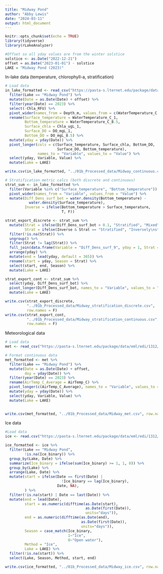 ```yaml
---
title: "Midway Pond"
author: "Abby Lewis"
date: "2024-03-11"
output: html_document
---
```


```r
knitr::opts_chunk$set(echo = TRUE)
library(tidyverse)
library(rLakeAnalyzer)

#Offset so all yday values are from the winter solstice
solstice <- as.Date("2022-12-21")
offset = as.Date("2023-01-01") - solstice
LAKE = "Midway Pond (2023)"
```

In-lake data (temperature, chlorophyll-a, stratification)

```r
# Load data
in_lake_formatted <- read_csv("https://pasta-s.lternet.edu/package/data/eml/edi/1312/9/f8e0e7b22826772424f156b9565d1498") %>%
  filter(Lake == "Midway Pond") %>%
  mutate(Date = as.Date(Date) + offset) %>%
  filter(year(Date) == 2023) %>%
  select(-Chla_RFU) %>%
  pivot_wider(names_from = Depth_m, values_from = c(WaterTemperature_C, DO_mgL, Chla_ugL)) %>%
  rename(Surface_temperature = WaterTemperature_C_1,
         Bottom_temperature = WaterTemperature_C_8.5,
         Surface_chla = Chla_ugL_1,
         Surface_DO = DO_mgL_1,
         Bottom_DO = DO_mgL_8.5) %>%
  mutate(yday = yday(Date)) %>%
  pivot_longer(cols = c(Surface_temperature, Surface_chla, Bottom_DO, 
                        Surface_DO, Bottom_temperature), 
               names_to = "Variable", values_to = "Value") %>%
  select(yday, Variable, Value) %>%
  mutate(Lake = LAKE)

write.csv(in_lake_formatted, "../01b_Processed_data/Midway_continuous.csv", row.names = F)

# Stratification metric calcs (both discrete and continuous)
strat_sum <- in_lake_formatted %>%
  filter(Variable %in% c("Surface_temperature", "Bottom_temperature")) %>%
  pivot_wider(names_from = "Variable", values_from = "Value") %>%
  mutate(Diff_Dens_surf_bot = water.density(Bottom_temperature) - 
           water.density(Surface_temperature),
         Inverse = ifelse(Bottom_temperature > Surface_temperature,
                          T, F))

strat_export_discrete <- strat_sum %>%
  mutate(Strat = ifelse(Diff_Dens_surf_bot > 0.1, "Stratified", "Mixed"),
         Strat = ifelse(Inverse & Strat == "Stratified", "Inversely\nstratified", Strat)) %>%
  filter(!is.na(Strat)) %>%
  ungroup() %>%
  filter(Strat != lag(Strat)) %>%
  full_join(data.frame(Variable = "Diff_Dens_surf_9", yday = 1, Strat = "Mixed")) %>%
  arrange(yday) %>%
  mutate(end = lead(yday, default = 365)) %>%
  rename(start = yday, Season = Strat) %>%
  select(start, end, Season) %>%
  mutate(Lake = LAKE)

strat_export_cont <- strat_sum %>%
  select(yday, Diff_Dens_surf_bot) %>%
  pivot_longer(Diff_Dens_surf_bot, names_to = "Variable", values_to = "Value") %>%
  mutate(Lake = LAKE)

write.csv(strat_export_discrete, 
          "../01b_Processed_data/Midway_stratification_discrete.csv", 
          row.names = F)
write.csv(strat_export_cont, 
          "../01b_Processed_data/Midway_stratification_continuous.csv", 
          row.names = F)
```

Meteorological data

```r
# Load data
met <- read_csv("https://pasta-s.lternet.edu/package/data/eml/edi/1312/9/e312838eff13f56594021498f35c04cd")

# Format continuous data
met_formatted <- met %>%
  filter(Lake == "Midway Pond") %>%
  mutate(Date = as.Date(Date) + offset,
         doy = yday(Date)) %>%
  filter(year(Date) == 2023) %>%
  rename(AirTemp_C_Average = AirTemp_C) %>%
  pivot_longer(c(AirTemp_C_Average), names_to = "Variable", values_to = "Value") %>%
  mutate(yday = yday(Date)) %>%
  select(yday, Variable, Value) %>%
  mutate(Lake = LAKE)
  

write.csv(met_formatted, "../01b_Processed_data/Midway_met.csv", row.names = F)
```

Ice data

```r
#Load data
ice <- read.csv("https://pasta-s.lternet.edu/package/data/eml/edi/1312/9/f8e0e7b22826772424f156b9565d1498") 

ice_formatted <- ice %>%
  filter(Lake == "Midway Pond",
         !is.na(Ice_binary)) %>%
  group_by(Lake, Date) %>%
  summarize(Ice_binary = ifelse(sum(Ice_binary) >= 1, 1, 0)) %>%
  group_by(Lake) %>%
  arrange(Lake, Date) %>%
  mutate(start = ifelse(Date == first(Date) |
                          !Ice_binary == lag(Ice_binary),
                        Date, NA),
         ) %>%
  filter(!is.na(start) | Date == last(Date)) %>%
  mutate(end = lead(Date),
         start = as.numeric(difftime(as.Date(start), 
                                     as.Date(first(Date)), 
                                     units="days")),
         end = as.numeric(difftime(as.Date(end), 
                                   as.Date(first(Date)), 
                                   units="days")),
         Season = case_match(Ice_binary,
                             1~"Ice",
                             0~"Open water"), 
         Method = "Ice",
         Lake = LAKE) %>%
  filter(!is.na(start)) %>%
  select(Lake, Season, Method, start, end)

write.csv(ice_formatted, "../01b_Processed_data/Midway_ice.csv", row.names = F)
```
